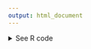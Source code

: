 ```yaml
---
output: html_document
---
```


<details><summary>See R code</summary>

:::{.goals}
::::{.goals-header}
R Code: Taylor Tour Gross Treemap
::::
::::{.goals-container}

First, we load the packages that we will need.

```r
#| eval: false
#| echo: true
# To clean data
library(tidyverse)
library(janitor)

# To scrape data
library(rvest)
library(httr)
library(polite)

# To visualize data
library(ggplot2)
library(showtext)
library(treemapify)
library(cowplot)

sysfonts::font_add_google("Abril Fatface", "abril-fatface")
sysfonts::font_add_google("Lato", "lato")

showtext::showtext_auto()
```

Below, we extract information about Taylor Swift's live performances from a Wikipedia page. The code begins by defining the URL of the page. The HTML content is then scraped and specific tables with the class "wikitable" are selected and converted into a data frame (`ind_tab`). We go through a few cleaning steps, including renaming columns, converting certain columns to numeric format, and adjusting values for specific tours. Additionally, the code creates new columns for labels and images associated with each tour, incorporating HTML styling.

```r
#| eval: false
#| echo: true
url <-
  "https://en.wikipedia.org/wiki/List_of_Taylor_Swift_live_performances"

url_bow <- polite::bow(url)
url_bow

ind_html <-
  polite::scrape(url_bow) |>
  rvest::html_nodes("table.wikitable") |>
  rvest::html_table(fill = TRUE) 

ind_tab <- 
  ind_html[[1]] |> 
  janitor::clean_names() |> 
  dplyr::mutate(across(c(adjusted_gross_in_2023_dollar,
                         gross,
                         attendance),
                       ~ as.numeric(str_replace_all(.x, "[$,]", "")))) |> 
  dplyr::mutate(attendance = case_when(title == "The Eras Tour" ~ 10512000,
                                       .default = attendance),
                gross = case_when(title == "The Eras Tour" ~ 2400000000,
                                  .default = gross),
                adjusted_gross_in_2023_dollar = case_when(title == "The Eras Tour" ~ 2400000000,
                                                          .default = adjusted_gross_in_2023_dollar),
                label = paste0(title, "<br><span style='font-size:20pt'>", scales::dollar(adjusted_gross_in_2023_dollar), "</span>"),
                # To make the Fearless rectangle a little bigger and The Eras Tour font a little small
                adjusted_gross_in_2023_dollar2 = case_when(title == "Fearless Tour" ~ adjusted_gross_in_2023_dollar * 1.5,
                                                           title == "The Eras Tour" ~ adjusted_gross_in_2023_dollar * 0.9,
                                                           .default = adjusted_gross_in_2023_dollar))
```

Now, we create a treemap visualization using the {treemapify} package to represent Taylor Swift's live performances based on adjusted gross income in 2023 dollars. We start by generating a treemap using the `treemapify()` function, where the area of each rectangle corresponds to the adjusted gross income. The resulting treemap is then joined back to the original data frame (`ind_tab`) to include additional details.

The code calculates the total adjusted gross income for all performances and creates a new treemap (`taylor_treemap`) using {ggplot2.} The treemap is customized with color-coded rectangles representing different tours, and the label for each rectangle includes the tour name and its adjusted gross income in billion dollars.

```r
#| echo: true
#| eval: false
treemap <-
  treemapify::treemapify(ind_tab, area = "adjusted_gross_in_2023_dollar")

treemap <-
  dplyr::left_join(ind_tab, treemap |> select(title, ymax:xmax))

total <- sum(ind_tab$adjusted_gross_in_2023_dollar)

taylor_treemap <-
  treemap |>
  ggplot2::ggplot(
    aes(area = adjusted_gross_in_2023_dollar2,
        fill = title,
        label = paste(title, scales::dollar(adjusted_gross_in_2023_dollar, scale = 1e-9, suffix = "B"), sep = "\n"),
        xmin = xmin,
        ymin = ymin,
        xmax = xmax,
        ymax = ymax)) +
  treemapify::geom_treemap() +
  draw_image(here::here("images", "rev-by-tour-bg.png"),
             scale = 1.5,
             x = 0,
             y = 0.16) +
  treemapify::geom_treemap_text(colour = "white",
                                place = "center",
                                grow = TRUE,
                                reflow = FALSE,
                                family = "abril-fatface") +
  ggplot2::labs(title = scales::dollar(total, 
                                       big.mark = ".", 
                                       scale = 1e-9, 
                                       suffix = "B"), 
                sep = "\n") +
  ggplot2::theme_void() +
  ggplot2::theme(legend.position = "none",
                 plot.title = element_text(
                   size = 90,
                   family = "abril-fatface",
                   hjust = 0.5,
                   color = "#1D1E3C"))
```

The ggsave function from the ggplot2 package saves the composite plot (`taylor_treemap`) as a PNG image.

```r
#| eval: false
#| echo: true
ggplot2::ggsave(filename = here::here("images", "taylor_treemap.png"),
                plot = taylor_treemap,
                device = png,
                path = NULL,
                width = 10,
                height = 6.5,
                units = "in",
                dpi = 300,
                limitsize = TRUE,
                bg = "white")
```

::::
:::

</details>